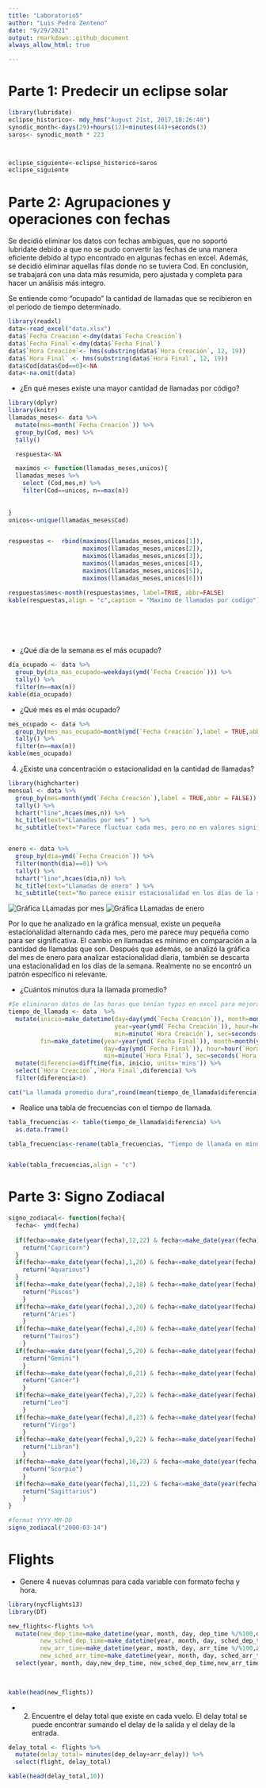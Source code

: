 ```yaml
---
title: "Laboratorio5"
author: "Luis Pedro Zenteno"
date: "9/29/2021"
output: rmarkdown::github_document
always_allow_html: true

---
```


# Parte 1: Predecir un eclipse solar
```r
library(lubridate)
eclipse_historico<- mdy_hms("August 21st, 2017,18:26:40")
synodic_month<-days(29)+hours(12)+minutes(44)+seconds(3)
saros<- synodic_month * 223



eclipse_siguiente<-eclipse_historico+saros
eclipse_siguiente
```

# Parte 2: Agrupaciones y operaciones con fechas

Se decidió eliminar los datos con fechas ambiguas, que no soportó lubridate debido a que no se pudo convertir las fechas de una manera eficiente debido al typo encontrado en algunas fechas en excel. Además, se decidió eliminar aquellas filas donde no se tuviera Cod. En conclusión, se trabajará con una data más resumida, pero ajustada y completa para hacer un análisis más integro. 

Se entiende como "ocupado" la cantidad de llamadas que se recibieron en el periodo de tiempo determinado. 
```r


library(readxl)
data<-read_excel("data.xlsx")
data$`Fecha Creación`<-dmy(data$`Fecha Creación`)
data$`Fecha Final`<-dmy(data$`Fecha Final`)
data$`Hora Creación`<- hms(substring(data$`Hora Creación`, 12, 19))
data$`Hora Final` <- hms(substring(data$`Hora Final`, 12, 19))
data$Cod[data$Cod==0]<-NA
data<-na.omit(data)
```

* ¿En qué meses existe una mayor cantidad de llamadas por código?
```r
library(dplyr)
library(knitr)
llamadas_meses<- data %>% 
  mutate(mes=month(`Fecha Creación`)) %>% 
  group_by(Cod, mes) %>% 
  tally()

  respuesta<-NA

  maximos <- function(llamadas_meses,unicos){
  llamadas_meses %>% 
    select (Cod,mes,n) %>% 
    filter(Cod==unicos, n==max(n)) 
  
 
}
unicos<-unique(llamadas_meses$Cod)  


respuestas <-  rbind(maximos(llamadas_meses,unicos[1]),
                     maximos(llamadas_meses,unicos[2]),
                     maximos(llamadas_meses,unicos[3]),
                     maximos(llamadas_meses,unicos[4]),
                     maximos(llamadas_meses,unicos[5]),
                     maximos(llamadas_meses,unicos[6]))

respuestas$mes<-month(respuestas$mes, label=TRUE, abbr=FALSE)
kable(respuestas,align = "c",caption = "Maximo de llamadas por codigo")                  




   
```
* ¿Qué día de la semana es el más ocupado?
```r
día_ocupado <- data %>%
  group_by(dia_mas_ocupado=weekdays(ymd(`Fecha Creación`))) %>% 
  tally() %>% 
  filter(n==max(n))
kable(día_ocupado)
```
* ¿Qué mes es el más ocupado?
```r
mes_ocupado <- data %>%
  group_by(mes_mas_ocupado=month(ymd(`Fecha Creación`),label = TRUE,abbr = FALSE)) %>% 
  tally() %>% 
  filter(n==max(n))
kable(mes_ocupado)
```

4.	¿Existe una concentración o estacionalidad en la cantidad de llamadas?
```r
library(highcharter)
mensual <- data %>%
  group_by(mes=month(ymd(`Fecha Creación`),label = TRUE,abbr = FALSE)) %>% 
  tally() %>% 
  hchart("line",hcaes(mes,n)) %>% 
  hc_title(text="Llamadas por mes" ) %>% 
  hc_subtitle(text="Parece fluctuar cada mes, pero no en valores significativos")


enero <- data %>%
  group_by(dia=ymd(`Fecha Creación`)) %>% 
  filter(month(dia)==01) %>% 
  tally() %>% 
  hchart("line",hcaes(dia,n)) %>% 
  hc_title(text="Llamadas de enero" ) %>% 
  hc_subtitle(text="No parece exisir estacionalidad en los días de la semana")


```
![Gráfica LLamadas por mes](foto2.png)
![Gráfica LLamadas de enero](foto1.png)

Por lo que he analizado en la gráfica mensual, existe un pequeña estacionalidad alternando cada mes, pero me parece muy pequeña como para ser significativa. El cambio en llamadas es mínimo en comparación a la cantidad de llamadas que son. Después que además, se analizó la gráfica del mes de enero para analizar estacionalidad diaria, también se descarta una estacionalidad en los días de la semana. Realmente no se encontró un patrón específico ni relevante. 

* ¿Cuántos minutos dura la llamada promedio?
```r
#Se eliminaron datos de las horas que tenían typos en excel para mejorar el análisis.
tiempo_de_llamada <- data  %>% 
  mutate(inicio=make_datetime(day=day(ymd(`Fecha Creación`)), month=month(ymd(`Fecha Creación`)),
                              year=year(ymd(`Fecha Creación`)), hour=hour(`Hora Creación`),
                              min=minute(`Hora Creación`), sec=seconds(`Hora Creación`)),
         fin=make_datetime(year=year(ymd(`Fecha Final`)), month=month(ymd(`Fecha Final`)), 
                           day=day(ymd(`Fecha Final`)), hour=hour(`Hora Final`),
                           min=minute(`Hora Final`), sec=seconds(`Hora Final`))) %>% 
  mutate(diferencia=difftime(fin, inicio, units='mins')) %>% 
  select(`Hora Creación`,`Hora Final`,diferencia) %>% 
  filter(diferencia>0)

cat("La llamada promedio dura",round(mean(tiempo_de_llamada$diferencia)), "minutos")
```
* Realice una tabla de frecuencias con el tiempo de llamada.

```r
tabla_frecuencias <- table(tiempo_de_llamada$diferencia) %>%
  as.data.frame() 

tabla_frecuencias<-rename(tabla_frecuencias, "Tiempo de llamada en minutos"="Var1","Cantidad de llamadas"="Freq")


kable(tabla_frecuencias,align = "c")

```

# Parte 3: Signo Zodiacal
```r

signo_zodiacal<- function(fecha){
  fecha<- ymd(fecha)
  
  if(fecha>=make_date(year(fecha),12,22) & fecha<=make_date(year(fecha),1,19) ){
    return("Capricorn")
  }
  if(fecha>=make_date(year(fecha),1,20) & fecha<=make_date(year(fecha),2,17) ){
    return("Aquarious")
  }
  if(fecha>=make_date(year(fecha),2,18) & fecha<=make_date(year(fecha),3,19) ){
    return("Pisces")
    }
  if(fecha>=make_date(year(fecha),3,20) & fecha<=make_date(year(fecha),4,19) ){
    return("Aries")
    }
  if(fecha>=make_date(year(fecha),4,20) & fecha<=make_date(year(fecha),5,19) ){
    return("Tauros")
    }
  if(fecha>=make_date(year(fecha),5,20) & fecha<=make_date(year(fecha),6,20) ){
    return("Gemini")
    }
  if(fecha>=make_date(year(fecha),6,21) & fecha<=make_date(year(fecha),7,21) ){
    return("Cancer")
    }
  if(fecha>=make_date(year(fecha),7,22) & fecha<=make_date(year(fecha),8,22) ){
    return("Leo")
    }
  if(fecha>=make_date(year(fecha),8,23) & fecha<=make_date(year(fecha),9,21) ){
    return("Virgo")
    }
  if(fecha>=make_date(year(fecha),9,22) & fecha<=make_date(year(fecha),10,22) ){
    return("Libran")
    }
  if(fecha>=make_date(year(fecha),10,23) & fecha<=make_date(year(fecha),11,21) ){
    return("Scorpio")
    }
  if(fecha>=make_date(year(fecha),11,22) & fecha<=make_date(year(fecha),12,21) ){
    return("Sagittarius")
    }
}

#format YYYY-MM-DD
signo_zodiacal("2000-03-14")

```

# Flights

* Genere 4 nuevas columnas para cada variable con formato fecha y hora.
```r
library(nycflights13)
library(DT)

new_flights<-flights %>% 
  mutate(new_dep_time=make_datetime(year, month, day, dep_time %/%100,dep_time %%100),
         new_sched_dep_time=make_datetime(year, month, day, sched_dep_time %/%100,sched_dep_time %%100),
         new_arr_time=make_datetime(year, month, day, arr_time %/%100,arr_time %%100),
         new_sched_arr_time=make_datetime(year, month, day, sched_arr_time %/%100,sched_arr_time %%100)) %>% 
  select(year, month, day,new_dep_time, new_sched_dep_time,new_arr_time, new_sched_arr_time) 
  

  
kable(head(new_flights))


```
* 2.	Encuentre el delay total que existe en cada vuelo. El delay total se puede encontrar sumando el delay de la salida y el delay de la entrada.

```r
delay_total <- flights %>% 
  mutate(delay_total= minutes(dep_delay+arr_delay)) %>% 
  select(flight, delay_total)

kable(head(delay_total,10))
  
```

